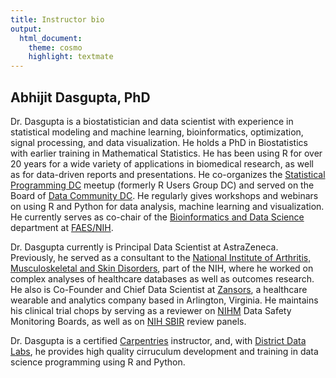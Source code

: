 ```yaml
---
title: Instructor bio
output:
  html_document:
    theme: cosmo
    highlight: textmate
---
```


## Abhijit Dasgupta, PhD

Dr. Dasgupta is a biostatistician and data scientist with experience in
statistical modeling and machine learning, bioinformatics, optimization, signal
processing, and data visualization. He holds a PhD in Biostatistics with earlier
training in Mathematical Statistics. He has been using R for over 20 years for a
wide variety of applications in biomedical research, as well as for data-driven
reports and presentations. He co-organizes the [Statistical Programming
DC](http://www.meetup.com/stats-prog-dc) meetup (formerly R Users Group DC) and
served on the Board of [Data Community DC](http://www.datacommunitydc.org). He
regularly gives workshops and webinars on using R and Python for data analysis,
machine learning and visualization. He currently serves as co-chair of the
[Bioinformatics and Data Science](https://faes.org/content/bioinformatics-and-data-science){target=_blank} department at 
[FAES/NIH](https://faes.org){target=_blank}.

Dr. Dasgupta currently is Principal Data Scientist at AstraZeneca. Previously, he served as a consultant to the [National Institute of Arthritis,
Musculoskeletal and Skin
Disorders](https://www.niams.nih.gov/about/directory/abhijit-dasgupta-phd){target=_blank},
part of the NIH, where he worked on complex analyses of healthcare databases as
well as outcomes research. He also is Co-Founder and Chief Data Scientist at
[Zansors](http://www.zansors.com){target=_blank}, a healthcare wearable and
analytics company based in Arlington, Virginia. He maintains his clinical trial chops 
by serving as a reviewer on [NIHM](http://nimh.nih.gov) Data Safety Monitoring Boards,
as well as on 
[NIH SBIR](https://public.csr.nih.gov/StudySections/SmallBusinessAndTechnologyTransfer){target=_blank} review panels. 

Dr. Dasgupta is a certified
[Carpentries](http://www.carpentries.org){target=_blank} instructor, and, with
[District Data Labs](http://www.districtdatalabs.com){target=_blank}, he
provides high quality cirruculum development and training in data science
programming using R and Python.
